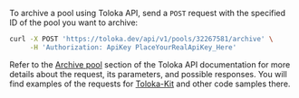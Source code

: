 To archive a pool using Toloka API, send a `POST` request with the specified ID of the pool you want to archive:

```bash
curl -X POST 'https://toloka.dev/api/v1/pools/32267581/archive' \
     -H 'Authorization: ApiKey PlaceYourRealApiKey_Here'
```

<Note mode="tip" title="Visit Toloka API reference">

Refer to the [Archive pool](https://toloka.ai/docs/api/api-reference/#post-/pools/-id-/archive) section of the Toloka API documentation for more details about the request, its parameters, and possible responses. You will find examples of the requests for [Toloka-Kit](/docs/toloka-kit/) and other code samples there.

</Note>